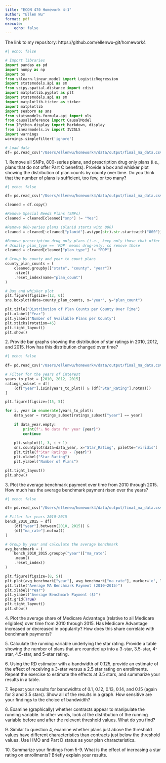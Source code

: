 ```yaml
---
title: "ECON 470 Homework 4-1"
author: "Ellen Wu"
format: pdf
execute:
    echo: false
---
```

####### The link to my repository: https://github.com/ellenwu-git/homework4

```python
#| echo: false

# Import libraries
import pandas as pd
import numpy as np
import os
from sklearn.linear_model import LogisticRegression
import statsmodels.api as sm
from scipy.spatial.distance import cdist
import matplotlib.pyplot as plt
import statsmodels.api as sm
import matplotlib.ticker as ticker
import matplotlib
import seaborn as sns
from statsmodels.formula.api import ols
from causalinference import CausalModel
from IPython.display import Markdown, display
from linearmodels.iv import IV2SLS
import warnings
warnings.simplefilter('ignore')

# Load data
df= pd.read_csv("/Users/ellenwu/homework4/data/output/final_ma_data.csv")
```

####### 1. Remove all SNPs, 800-series plans, and prescription drug only plans (i.e., plans that do not offer Part C benefits). Provide a box and whisker plot showing the distribution of plan counts by county over time. Do you think that the number of plans is sufficient, too few, or too many?

```python
#| echo: false

df= pd.read_csv("/Users/ellenwu/homework4/data/output/final_ma_data.csv")

cleaned = df.copy()

#Remove Special Needs Plans (SNPs)
cleaned = cleaned[cleaned["snp"] != "Yes"]

#Remove 800-series plans (planid starts with 800)
cleaned = cleaned[~cleaned["planid"].astype(str).str.startswith("800")]

#Remove prescription drug only plans (i.e., keep only those that offer Part C)
# Usually plan_type == 'PDP' means drug-only, so remove those
cleaned = cleaned[cleaned["plan_type"] != "PDP"]

# Group by county and year to count plans
county_plan_counts = (
    cleaned.groupby(["state", "county", "year"])
    .size()
    .reset_index(name="plan_count")
)

# Box and whisker plot
plt.figure(figsize=(12, 6))
sns.boxplot(data=county_plan_counts, x="year", y="plan_count")

plt.title("Distribution of Plan Counts per County Over Time")
plt.xlabel("Year")
plt.ylabel("Number of Available Plans per County")
plt.xticks(rotation=45)
plt.tight_layout()
plt.show()

```

\newpage

####### 2. Provide bar graphs showing the distribution of star ratings in 2010, 2012, and 2015. How has this distribution changed over time?

```python
#| echo: false
 
df= pd.read_csv("/Users/ellenwu/homework4/data/output/final_ma_data.csv")

# Filter for the years of interest
years_to_plot = [2010, 2012, 2015]
ratings_subset = df[
    (df["year"].isin(years_to_plot)) & (df["Star_Rating"].notna())
]

plt.figure(figsize=(15, 5))

for i, year in enumerate(years_to_plot):
    data_year = ratings_subset[ratings_subset["year"] == year]
    
    if data_year.empty:
        print(f"⚠️ No data for year {year}")
        continue
    
    plt.subplot(1, 3, i + 1)
    sns.countplot(data=data_year, x="Star_Rating", palette="viridis")
    plt.title(f"Star Ratings - {year}")
    plt.xlabel("Star Rating")
    plt.ylabel("Number of Plans")

plt.tight_layout()
plt.show()


```

\newpage 

####### 3. Plot the average benchmark payment over time from 2010 through 2015. How much has the average benchmark payment risen over the years?

```python
#| echo: false

df= pd.read_csv("/Users/ellenwu/homework4/data/output/final_ma_data.csv")

# Filter for years 2010–2015
bench_2010_2015 = df[
    (df["year"].between(2010, 2015)) & 
    (df["ma_rate"].notna())
]

# Group by year and calculate the average benchmark
avg_benchmark = (
    bench_2010_2015.groupby("year")["ma_rate"]
    .mean()
    .reset_index()
)

plt.figure(figsize=(8, 5))
plt.plot(avg_benchmark["year"], avg_benchmark["ma_rate"], marker='o', linestyle='-')
plt.title("Average MA Benchmark Payment (2010–2015)")
plt.xlabel("Year")
plt.ylabel("Average Benchmark Payment ($)")
plt.grid(True)
plt.tight_layout()
plt.show()

```

\newpage

####### 4. Plot the average share of Medicare Advantage (relative to all Medicare eligibles) over time from 2010 through 2015. Has Medicare Advantage increased or decreased in popularity? How does this share correlate with benchmark payments?

####### 5. Calculate the running variable underlying the star rating. Provide a table showing the number of plans that are rounded up into a 3-star, 3.5-star, 4-star, 4.5-star, and 5-star rating.

####### 6. Using the RD estimator with a bandwidth of 0.125, provide an estimate of the effect of receiving a 3-star versus a 2.5 star rating on enrollments. Repeat the exercise to estimate the effects at 3.5 stars, and summarize your results in a table.

####### 7. Repeat your results for bandwidhts of 0.1, 0.12, 0.13, 0.14, and 0.15 (again for 3 and 3.5 stars). Show all of the results in a graph. How sensitive are your findings to the choice of bandwidth?

####### 8. Examine (graphically) whether contracts appear to manipulate the running variable. In other words, look at the distribution of the running variable before and after the relevent threshold values. What do you find?

####### 9. Similar to question 4, examine whether plans just above the threshold values have different characteristics than contracts just below the threshold values. Use HMO and Part D status as your plan characteristics.

####### 10. Summarize your findings from 5-9. What is the effect of increasing a star rating on enrollments? Briefly explain your results.
